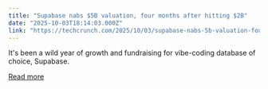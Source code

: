 ```yaml
---
title: "Supabase nabs $5B valuation, four months after hitting $2B"
date: "2025-10-03T18:14:03.000Z"
link: "https://techcrunch.com/2025/10/03/supabase-nabs-5b-valuation-four-months-after-hitting-2b/"
---
```


It's been a wild year of growth and fundraising for vibe-coding database of choice, Supabase.

[Read more](https://techcrunch.com/2025/10/03/supabase-nabs-5b-valuation-four-months-after-hitting-2b/)

